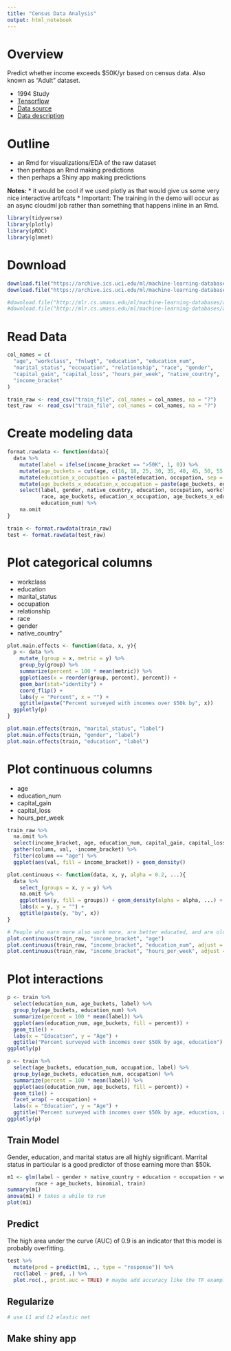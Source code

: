 ```yaml
---
title: "Census Data Analysis"
output: html_notebook
---
```


# Overview

Predict whether income exceeds $50K/yr based on census data. Also known as "Adult" dataset.

* 1994 Study
* [Tensorflow](https://www.tensorflow.org/tutorials/wide)
* [Data source](https://archive.ics.uci.edu/ml/datasets/Census+Income)
* [Data description](https://archive.ics.uci.edu/ml/machine-learning-databases/adult/adult.names)

# Outline

* an Rmd for visualizations/EDA of the raw dataset
* then perhaps an Rmd making predictions
* then perhaps a Shiny app making predictions

**Notes:**
* it would be cool if we used plotly as that would give us some very nice interactive artifcats
* Important: The training in the demo will occur as an async cloudml job rather than something that happens inline in an Rmd.

```r
library(tidyverse)
library(plotly)
library(pROC)
library(glmnet)
```

# Download

```r
download.file("https://archive.ics.uci.edu/ml/machine-learning-databases/adult/adult.data", "train_file")
download.file("https://archive.ics.uci.edu/ml/machine-learning-databases/adult/adult.test", "test_file")

#download.file("http://mlr.cs.umass.edu/ml/machine-learning-databases/adult/adult.data", "train_file")
#download.file("http://mlr.cs.umass.edu/ml/machine-learning-databases/adult/adult.test", "test_file")
```

# Read Data

```r
col_names = c(
  "age", "workclass", "fnlwgt", "education", "education_num",
  "marital_status", "occupation", "relationship", "race", "gender",
  "capital_gain", "capital_loss", "hours_per_week", "native_country",
  "income_bracket"
)

train_raw <- read_csv("train_file", col_names = col_names, na = "?")
test_raw  <- read_csv("train_file", col_names = col_names, na = "?")
```

# Create modeling data

```r
format.rawdata <- function(data){
  data %>%
    mutate(label = ifelse(income_bracket == ">50K", 1, 0)) %>%
    mutate(age_buckets = cut(age, c(16, 18, 25, 30, 35, 40, 45, 50, 55, 60, 65, 90))) %>%
    mutate(education_x_occupation = paste(education, occupation, sep = ":")) %>%
    mutate(age_buckets_x_education_x_occupation = paste(age_buckets, education, occupation, sep = ":")) %>%
    select(label, gender, native_country, education, occupation, workclass, marital_status, 
           race, age_buckets, education_x_occupation, age_buckets_x_education_x_occupation,
           education_num) %>%
    na.omit
}

train <- format.rawdata(train_raw)
test <- format.rawdata(test_raw)

```

# Plot categorical columns

* workclass
* education
* marital_status
* occupation
* relationship
* race
* gender
* native_country"

```r
plot.main.effects <- function(data, x, y){
  p <- data %>%
    mutate_(group = x, metric = y) %>%
    group_by(group) %>%
    summarize(percent = 100 * mean(metric)) %>%
    ggplot(aes(x = reorder(group, percent), percent)) +
    geom_bar(stat="identity") +
    coord_flip() +
    labs(y = "Percent", x = "") +
    ggtitle(paste("Percent surveyed with incomes over $50k by", x))
  ggplotly(p)
}

plot.main.effects(train, "marital_status", "label")
plot.main.effects(train, "gender", "label")
plot.main.effects(train, "education", "label")
```

# Plot continuous columns

* age
* education_num
* capital_gain
* capital_loss
* hours_per_week

```r
train_raw %>%
  na.omit %>%
  select(income_bracket, age, education_num, capital_gain, capital_loss, hours_per_week) %>%
  gather(column, val, -income_bracket) %>%
  filter(column == "age") %>%
  ggplot(aes(val, fill = income_bracket)) + geom_density()

plot.continuous <- function(data, x, y, alpha = 0.2, ...){
  data %>%
    select_(groups = x, y = y) %>%
    na.omit %>%
    ggplot(aes(y, fill = groups)) + geom_density(alpha = alpha, ...) +
    labs(x = y, y = "") +
    ggtitle(paste(y, "by", x))
}

# People who earn more also work more, are better educated, and are older
plot.continuous(train_raw, "income_bracket", "age")
plot.continuous(train_raw, "income_bracket", "education_num", adjust = 5)
plot.continuous(train_raw, "income_bracket", "hours_per_week", adjust = 5)

```


# Plot interactions

```r
p <- train %>%
  select(education_num, age_buckets, label) %>%
  group_by(age_buckets, education_num) %>%
  summarize(percent = 100 * mean(label)) %>%
  ggplot(aes(education_num, age_buckets, fill = percent)) +
  geom_tile() +
  labs(x = "Education", y = "Age") +
  ggtitle("Percent surveyed with incomes over $50k by age, education")
ggplotly(p)

p <- train %>%
  select(age_buckets, education_num, occupation, label) %>%
  group_by(age_buckets, education_num, occupation) %>%
  summarize(percent = 100 * mean(label)) %>%
  ggplot(aes(education_num, age_buckets, fill = percent)) +
  geom_tile() +
  facet_wrap( ~ occupation) +
  labs(x = "Education", y = "Age") +
  ggtitle("Percent surveyed with incomes over $50k by age, education, and occupation")
ggplotly(p)

```


## Train Model

Gender, education, and marital status are all highly significant. Marrital status in particular is a good predictor of those earning more than $50k.

```r
m1 <- glm(label ~ gender + native_country + education + occupation + workclass + marital_status +  
         race + age_buckets, binomial, train)
summary(m1)
anova(m1) # takes a while to run
plot(m1)
```

## Predict

The high area under the curve (AUC) of 0.9 is an indicator that this model is probably overfitting. 

```r
test %>%
  mutate(pred = predict(m1, ., type = "response")) %>%
  roc(label ~ pred, .) %>%
  plot.roc(., print.auc = TRUE) # maybe add accuracy like the TF example
```

## Regularize

```r
# use L1 and L2 elastic net
```

## Make shiny app
